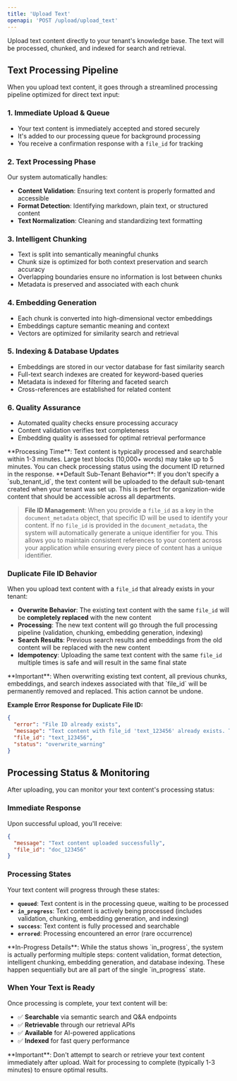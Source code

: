 ```yaml
---
title: 'Upload Text'
openapi: 'POST /upload/upload_text'
---
```


Upload text content directly to your tenant's knowledge base. The text will be processed, chunked, and indexed for search and retrieval.

## Text Processing Pipeline

When you upload text content, it goes through a streamlined processing pipeline optimized for direct text input:

### 1. **Immediate Upload & Queue**
- Your text content is immediately accepted and stored securely
- It's added to our processing queue for background processing
- You receive a confirmation response with a `file_id` for tracking

### 2. **Text Processing Phase**
Our system automatically handles:
- **Content Validation**: Ensuring text content is properly formatted and accessible
- **Format Detection**: Identifying markdown, plain text, or structured content
- **Text Normalization**: Cleaning and standardizing text formatting

### 3. **Intelligent Chunking**
- Text is split into semantically meaningful chunks
- Chunk size is optimized for both context preservation and search accuracy
- Overlapping boundaries ensure no information is lost between chunks
- Metadata is preserved and associated with each chunk

### 4. **Embedding Generation**
- Each chunk is converted into high-dimensional vector embeddings
- Embeddings capture semantic meaning and context
- Vectors are optimized for similarity search and retrieval

### 5. **Indexing & Database Updates**
- Embeddings are stored in our vector database for fast similarity search
- Full-text search indexes are created for keyword-based queries
- Metadata is indexed for filtering and faceted search
- Cross-references are established for related content

### 6. **Quality Assurance**
- Automated quality checks ensure processing accuracy
- Content validation verifies text completeness
- Embedding quality is assessed for optimal retrieval performance

<Note>
**Processing Time**: Text content is typically processed and searchable within 1-3 minutes. Large text blocks (10,000+ words) may take up to 5 minutes. You can check processing status using the document ID returned in the response.
</Note>

<Note>
**Default Sub-Tenant Behavior**: If you don't specify a `sub_tenant_id`, the text content will be uploaded to the default sub-tenant created when your tenant was set up. This is perfect for organization-wide content that should be accessible across all departments.
</Note>

> **File ID Management**: When you provide a `file_id` as a key in the `document_metadata` object, that specific ID will be used to identify your content. If no `file_id` is provided in the `document_metadata`, the system will automatically generate a unique identifier for you. This allows you to maintain consistent references to your content across your application while ensuring every piece of content has a unique identifier.

### **Duplicate File ID Behavior**

When you upload text content with a `file_id` that already exists in your tenant:

- **Overwrite Behavior**: The existing text content with the same `file_id` will be **completely replaced** with the new content
- **Processing**: The new text content will go through the full processing pipeline (validation, chunking, embedding generation, indexing)
- **Search Results**: Previous search results and embeddings from the old content will be replaced with the new content
- **Idempotency**: Uploading the same text content with the same `file_id` multiple times is safe and will result in the same final state

<Warning>
**Important**: When overwriting existing text content, all previous chunks, embeddings, and search indexes associated with that `file_id` will be permanently removed and replaced. This action cannot be undone.
</Warning>

**Example Error Response for Duplicate File ID:**
```json
{
  "error": "File ID already exists",
  "message": "Text content with file_id 'text_123456' already exists. The existing content will be overwritten with the new content.",
  "file_id": "text_123456",
  "status": "overwrite_warning"
}
```

## Processing Status & Monitoring

After uploading, you can monitor your text content's processing status:

### **Immediate Response**
Upon successful upload, you'll receive:
```json
{
  "message": "Text content uploaded successfully",
  "file_id": "doc_123456"
}
```

### **Processing States**
Your text content will progress through these states:
- **`queued`**: Text content is in the processing queue, waiting to be processed
- **`in_progress`**: Text content is actively being processed (includes validation, chunking, embedding generation, and indexing)
- **`success`**: Text content is fully processed and searchable
- **`errored`**: Processing encountered an error (rare occurrence)

<Info>
**In-Progress Details**: While the status shows `in_progress`, the system is actually performing multiple steps: content validation, format detection, intelligent chunking, embedding generation, and database indexing. These happen sequentially but are all part of the single `in_progress` state.
</Info>

### **When Your Text is Ready**
Once processing is complete, your text content will be:
- ✅ **Searchable** via semantic search and Q&A endpoints
- ✅ **Retrievable** through our retrieval APIs
- ✅ **Available** for AI-powered applications
- ✅ **Indexed** for fast query performance

<Warning>
**Important**: Don't attempt to search or retrieve your text content immediately after upload. Wait for processing to complete (typically 1-3 minutes) to ensure optimal results.
</Warning>


